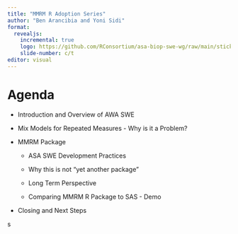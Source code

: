 ```yaml
---
title: "MMRM R Adoption Series"
author: "Ben Arancibia and Yoni Sidi"
format: 
  revealjs:
    incremental: true
    logo: https://github.com/RConsortium/asa-biop-swe-wg/raw/main/sticker/sticker-1200.png
    slide-number: c/t
editor: visual
---
```


## 

# Agenda

-   Introduction and Overview of AWA SWE

-   Mix Models for Repeated Measures - Why is it a Problem?

-   MMRM Package

    -   ASA SWE Development Practices

    -   Why this is not "yet another package"

    -   Long Term Perspective

    -   Comparing MMRM R Package to SAS - Demo

-   Closing and Next Steps

s
